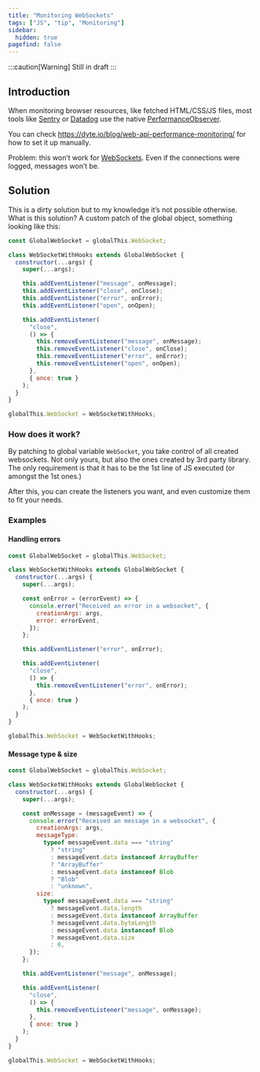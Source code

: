 ```yaml
---
title: "Monitoring WebSockets"
tags: ["JS", "tip", "Monitoring"]
sidebar:
  hidden: true
pagefind: false
---
```


:::caution[Warning]
Still in draft
:::

## Introduction

When monitoring browser resources, like fetched HTML/CSS/JS files, most tools like [Sentry](https://github.com/getsentry/sentry-javascript) or [Datadog](https://github.com/DataDog/browser-sdk) use the native [PerformanceObserver](https://developer.mozilla.org/en-US/docs/Web/API/PerformanceObserver).

You can check https://dyte.io/blog/web-api-performance-monitoring/ for how to set it up manually.

Problem: this won’t work for [WebSockets](https://developer.mozilla.org/en-US/docs/Web/API/WebSocket). Even if the connections were logged, messages won’t be.

## Solution

This is a dirty solution but to my knowledge it’s not possible otherwise. What is this solution? A custom patch of the global object, something looking like this:

```js
const GlobalWebSocket = globalThis.WebSocket;

class WebSocketWithHooks extends GlobalWebSocket {
  constructor(...args) {
    super(...args);

    this.addEventListener("message", onMessage);
    this.addEventListener("close", onClose);
    this.addEventListener("error", onError);
    this.addEventListener("open", onOpen);

    this.addEventListener(
      "close",
      () => {
        this.removeEventListener("message", onMessage);
        this.removeEventListener("close", onClose);
        this.removeEventListener("error", onError);
        this.removeEventListener("open", onOpen);
      },
      { once: true }
    );
  }
}

globalThis.WebSocket = WebSocketWithHooks;
```

### How does it work?

By patching to global variable `WebSocket`, you take control of all created websockets. Not only yours, but also the ones created by 3rd party library. The only requirement is that it has to be the 1st line of JS executed (or amongst the 1st ones.)

After this, you can create the listeners you want, and even customize them to fit your needs.

### Examples

#### Handling errors

```js
const GlobalWebSocket = globalThis.WebSocket;

class WebSocketWithHooks extends GlobalWebSocket {
  constructor(...args) {
    super(...args);

    const onError = (errorEvent) => {
      console.error("Received an error in a websocket", {
        creationArgs: args,
        error: errorEvent,
      });
    };

    this.addEventListener("error", onError);

    this.addEventListener(
      "close",
      () => {
        this.removeEventListener("error", onError);
      },
      { once: true }
    );
  }
}

globalThis.WebSocket = WebSocketWithHooks;
```

#### Message type & size

```js
const GlobalWebSocket = globalThis.WebSocket;

class WebSocketWithHooks extends GlobalWebSocket {
  constructor(...args) {
    super(...args);

    const onMessage = (messageEvent) => {
      console.error("Received an message in a websocket", {
        creationArgs: args,
        messageType:
          typeof messageEvent.data === "string"
            ? "string"
            : messageEvent.data instanceof ArrayBuffer
            ? "ArrayBuffer"
            : messageEvent.data instanceof Blob
            ? "Blob"
            : "unknown",
        size:
          typeof messageEvent.data === "string"
            ? messageEvent.data.length
            : messageEvent.data instanceof ArrayBuffer
            ? messageEvent.data.byteLength
            : messageEvent.data instanceof Blob
            ? messageEvent.data.size
            : 0,
      });
    };

    this.addEventListener("message", onMessage);

    this.addEventListener(
      "close",
      () => {
        this.removeEventListener("message", onMessage);
      },
      { once: true }
    );
  }
}

globalThis.WebSocket = WebSocketWithHooks;
```
